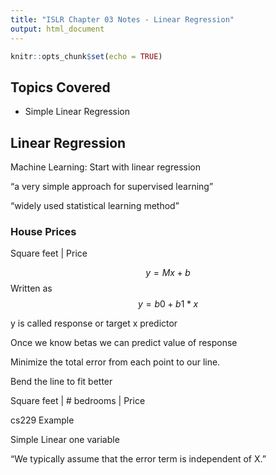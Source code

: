 ```yaml
---
title: "ISLR Chapter 03 Notes - Linear Regression"
output: html_document
---
```


```r
knitr::opts_chunk$set(echo = TRUE)
```

## Topics Covered

- Simple Linear Regression

## Linear Regression

Machine Learning: Start with linear regression

“a very simple approach for supervised learning”

“widely used statistical learning method”

### House Prices

Square feet | Price 

$$y = Mx + b$$
Written as $$y = b0 + b1 * x$$

y is called response or target 
x predictor

Once we know betas we can predict value of response 

Minimize the total error from each point to our line. 

Bend the line to fit better 


Square feet | # bedrooms | Price 

cs229 Example 

Simple Linear one variable 

“We typically assume that the error term is independent of X.”
